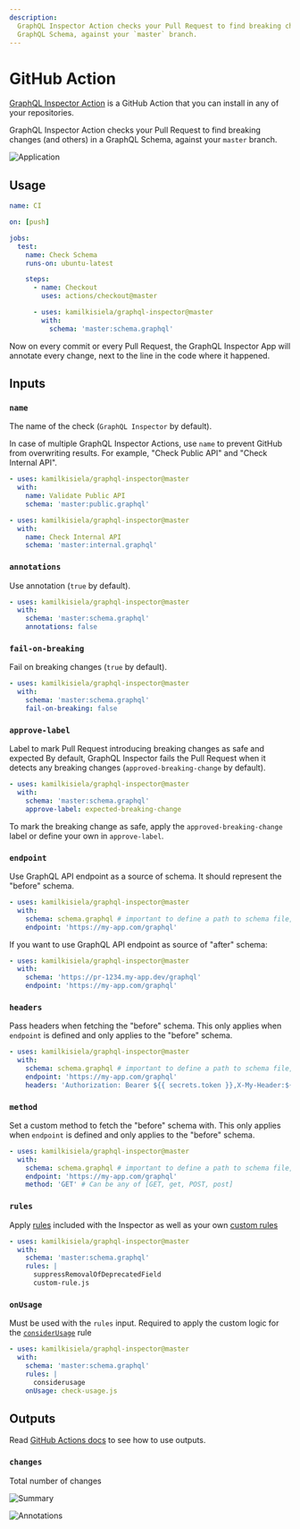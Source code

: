 ```yaml
---
description:
  GraphQL Inspector Action checks your Pull Request to find breaking changes (and others) in a
  GraphQL Schema, against your `master` branch.
---
```


# GitHub Action

[GraphQL Inspector Action](https://github.com/marketplace/actions/graphql-inspector) is a GitHub
Action that you can install in any of your repositories.

GraphQL Inspector Action checks your Pull Request to find breaking changes (and others) in a GraphQL
Schema, against your `master` branch.

![Application](/assets/img/github/app-action.jpg)

## Usage

```yaml
name: CI

on: [push]

jobs:
  test:
    name: Check Schema
    runs-on: ubuntu-latest

    steps:
      - name: Checkout
        uses: actions/checkout@master

      - uses: kamilkisiela/graphql-inspector@master
        with:
          schema: 'master:schema.graphql'
```

Now on every commit or every Pull Request, the GraphQL Inspector App will annotate every change,
next to the line in the code where it happened.

## Inputs

### `name`

The name of the check (`GraphQL Inspector` by default).

In case of multiple GraphQL Inspector Actions, use `name` to prevent GitHub from overwriting
results. For example, "Check Public API" and "Check Internal API".

```yaml
- uses: kamilkisiela/graphql-inspector@master
  with:
    name: Validate Public API
    schema: 'master:public.graphql'

- uses: kamilkisiela/graphql-inspector@master
  with:
    name: Check Internal API
    schema: 'master:internal.graphql'
```

### `annotations`

Use annotation (`true` by default).

```yaml
- uses: kamilkisiela/graphql-inspector@master
  with:
    schema: 'master:schema.graphql'
    annotations: false
```

### `fail-on-breaking`

Fail on breaking changes (`true` by default).

```yaml
- uses: kamilkisiela/graphql-inspector@master
  with:
    schema: 'master:schema.graphql'
    fail-on-breaking: false
```

### `approve-label`

Label to mark Pull Request introducing breaking changes as safe and expected By default, GraphQL
Inspector fails the Pull Request when it detects any breaking changes (`approved-breaking-change` by
default).

```yaml
- uses: kamilkisiela/graphql-inspector@master
  with:
    schema: 'master:schema.graphql'
    approve-label: expected-breaking-change
```

To mark the breaking change as safe, apply the `approved-breaking-change` label or define your own
in `approve-label`.

### `endpoint`

Use GraphQL API endpoint as a source of schema. It should represent the "before" schema.

```yaml
- uses: kamilkisiela/graphql-inspector@master
  with:
    schema: schema.graphql # important to define a path to schema file, without a branch
    endpoint: 'https://my-app.com/graphql'
```

If you want to use GraphQL API endpoint as source of "after" schema:

```yaml
- uses: kamilkisiela/graphql-inspector@master
  with:
    schema: 'https://pr-1234.my-app.dev/graphql'
    endpoint: 'https://my-app.com/graphql'
```

### `headers`

Pass headers when fetching the "before" schema.
This only applies when `endpoint` is defined and only applies to the "before" schema.

```yaml
- uses: kamilkisiela/graphql-inspector@master
  with:
    schema: schema.graphql # important to define a path to schema file, without a branch
    endpoint: 'https://my-app.com/graphql'
    headers: 'Authorization: Bearer ${{ secrets.token }},X-My-Header:${{ secrets.secret_header_value }}'
```

### `method`

Set a custom method to fetch the "before" schema with.
This only applies when `endpoint` is defined and only applies to the "before" schema.

```yaml
- uses: kamilkisiela/graphql-inspector@master
  with:
    schema: schema.graphql # important to define a path to schema file, without a branch
    endpoint: 'https://my-app.com/graphql'
    method: 'GET' # Can be any of [GET, get, POST, post]
```

### `rules`

Apply [rules](../essentials/diff#rules) included with the Inspector as well as your own
[custom rules](../essentials/diff#custom-rules)

```yaml
- uses: kamilkisiela/graphql-inspector@master
  with:
    schema: 'master:schema.graphql'
    rules: |
      suppressRemovalOfDeprecatedField
      custom-rule.js
```

### `onUsage`

Must be used with the `rules` input. Required to apply the custom logic for the
[`considerUsage`](../essentials/diff#considerusage) rule

```yaml
- uses: kamilkisiela/graphql-inspector@master
  with:
    schema: 'master:schema.graphql'
    rules: |
      considerusage
    onUsage: check-usage.js
```

## Outputs

Read
[GitHub Actions docs](https://help.github.com/en/actions/reference/workflow-syntax-for-github-actions#jobsjobs_idoutputs)
to see how to use outputs.

### `changes`

Total number of changes

![Summary](/assets/img/github/summary.jpg)

![Annotations](/assets/img/cli/github.jpg)
